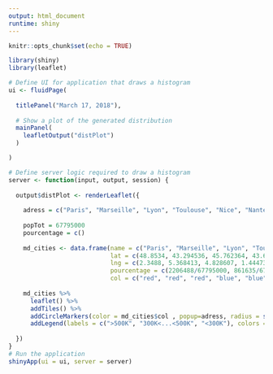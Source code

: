 ```yaml
---
output: html_document
runtime: shiny
---
```


```r
knitr::opts_chunk$set(echo = TRUE)
```


```r
library(shiny)
library(leaflet)

# Define UI for application that draws a histogram
ui <- fluidPage(
   
  titlePanel("March 17, 2018"),
  
  # Show a plot of the generated distribution
  mainPanel(
    leafletOutput("distPlot")
  )

)

# Define server logic required to draw a histogram
server <- function(input, output, session) {
   
  output$distPlot <- renderLeaflet({
    
    adress = c("Paris", "Marseille", "Lyon", "Toulouse", "Nice", "Nantes", "Strasbourg", "Montpellier", "Bordeaux", "Rennes")
    
    popTot = 67795000
    pourcentage = c()
    
    md_cities <- data.frame(name = c("Paris", "Marseille", "Lyon", "Toulouse", "Nice", "Nantes", "Strasbourg", "Montpellier", "Bordeaux", "Rennes"),
                            lat = c(48.8534, 43.294536, 45.762364, 43.603160, 43.696475, 47.2173, 48.5833, 43.608525, 44.840296, 48.111842),
                            lng = c(2.3488, 5.368413, 4.828607, 1.444732, 7.276213, -1.5534, 7.75, 3.876564, -0.572699, -1.679958),
                            pourcentage = c(2206488/67795000, 861635/67795000, 513273/67795000, 471941/67795000, 342522/67795000, 303382/67795000, 277270/67795000, 277639/67795000, 249712/67795000, 215366/67795000),
                            col = c("red", "red", "red", "blue", "blue", "blue", "green", "green", "green", "green"))
    
    md_cities %>%
      leaflet() %>%
      addTiles() %>%
      addCircleMarkers(color = md_cities$col , popup=adress, radius = sqrt(md_cities$pourcentage) * 200) %>%
      addLegend(labels = c(">500K", "300K<...<500K", "<300K"), colors = c("red", "blue", "green"), title = "Population of 10 bigger french towns")
    
  })
}
# Run the application 
shinyApp(ui = ui, server = server)
```

